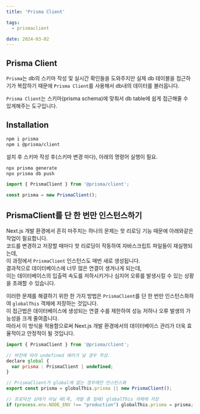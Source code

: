 ```yaml
---
title: 'Prisma Client'

tags:
  - prismaclient

date: 2024-03-02
---
```


## Prisma Client

`Prisma`는 db의 스키마 작성 및 실시간 확인들을 도와주지만 실제 db 테이블을 접근하기가 복잡하기 때문에 `Prisma Client`를 사용해서 db내의 데이터를 불러옵니다.

`Prisma Client`는 스키마(prisma schema)에 맞춰서 db table에 쉽게 접근해줄 수 있게해주는 도구입니다.


## Installation 

```bash
npm i prisma
npm i @prisma/client
```

설치 후 스키마 작성 후(스키마 변경 마다), 아래의 명령어 실행이 필요.

```bash
npx prisma generate 
npx prisma db push
```

```js
import { PrismaClient } from '@prisma/client';

const prisma = new PrismaClient();
```

## PrismaClient를 단 한 번만 인스턴스하기

Next.js 개발 환경에서 흔히 마주치는 하나의 문제는 핫 리로딩 기능 때문에 아래와같은 작업이 필요합니다. <br/>
코드를 변경하고 저장할 때마다 핫 리로딩이 작동하여 자바스크립트 파일들이 재실행되는데, <br/>
이 과정에서 `PrismaClient` 인스턴스도 매번 새로 생성됩니다. <br/>
결과적으로 데이터베이스에 너무 많은 연결이 생겨나게 되는데, <br/>
이는 데이터베이스의 입출력 속도를 저하시키거나 심지어 오류를 발생시킬 수 있는 상황을 초래할 수 있습니다.<br/>

이러한 문제를 해결하기 위한 한 가지 방법은 `PrismaClient`를 단 한 번만 인스턴스화하여 `globalThis` 객체에 저장하는 것입니다. <br/>
이 접근법은 데이터베이스에 생성되는 연결 수를 제한하여 성능 저하나 오류 발생의 가능성을 크게 줄여줍니다. <br/>
따라서 이 방식을 적용함으로써 Next.js 개발 환경에서의 데이터베이스 관리가 더욱 효율적이고 안정적이 될 것입니다.

```js:lib/prisma.js
import { PrismaClient } from '@prisma/client';

// 버전에 따라 undefined 에러가 날 경우 작성.
declare global {
  var prisma : PrismaClient | undefined;
}

// PrismaClient가 global에 없는 경우에만 인스턴스화
export const prisma = globalThis.prisma || new PrismaClient();

// 프로덕션 상태가 아닐 때(즉, 개발 중 일때) globalThis 개체에 저장
if (process.env.NODE_ENV !== "production") globalThis.prisma = prisma;
```

